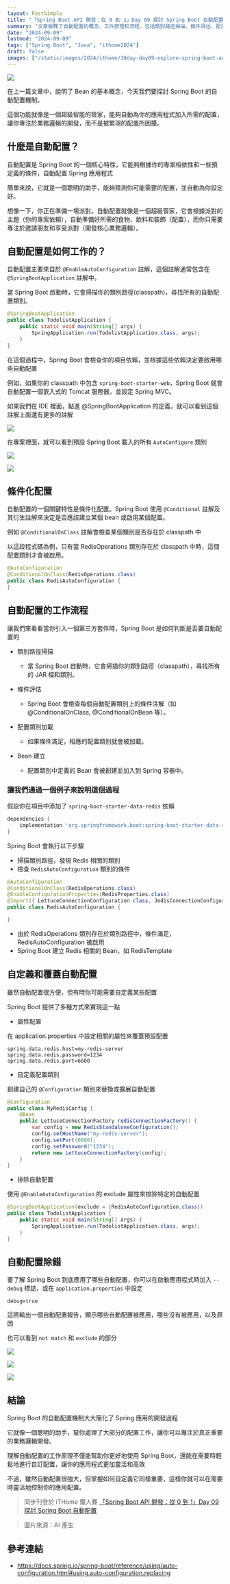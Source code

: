 ```yaml
---
layout: PostSimple
title: "「Spring Boot API 開發：從 0 到 1」Day 09 探討 Spring Boot 自動配置"
summary: "文章解釋了自動配置的概念、工作原理和流程，包括類別路徑掃描、條件評估、配置類別加載和 Bean 建立。通過 Redis 配置的例子，文章展示了自動配置的實際應用。此外，文章還介紹了如何自定義和覆蓋自動配置，包括使用屬性配置、自定義配置類別和排除特定自動配置的方法。最後，文章提供了自動配置除錯的技巧，幫助開發者更好地理解和控制 Spring Boot 的自動配置過程。這些知識對於充分利用 Spring Boot 的便利性和靈活性至關重要"
date: "2024-09-09"
lastmod: "2024-09-09"
tags: ["Spring Boot", "Java", "ithome2024"]
draft: false
images: ["/static/images/2024/ithome/30day-day09-explore-spring-boot-auto-configuration/cover.webp"]
---
```


![](https://image.cashwu.com/2024/ithome/30day-day09-explore-spring-boot-auto-configuration/cover.webp)

在上一篇文章中，說明了 Bean 的基本概念，今天我們要探討 Spring Boot 的自動配置機制。

這個功能就像是一個超級智能的管家，能夠自動為你的應用程式加入所需的配置，讓你專注於業務邏輯的開發，而不是被繁瑣的配置所困擾。

## 什麼是自動配置？

自動配置是 Spring Boot 的一個核心特性，它能夠根據你的專案相依性和一些預定義的條件，自動配置 Spring 應用程式

簡單來說，它就是一個聰明的助手，能夠猜測你可能需要的配置，並自動為你設定好。

想像一下，你正在準備一場派對。自動配置就像是一個超級管家，它會根據派對的主題（你的專案依賴），自動準備好所需的食物、飲料和裝飾（配置），而你只需要專注於邀請朋友和享受派對（開發核心業務邏輯）。


## 自動配置是如何工作的？

自動配置主要來自於 `@EnableAutoConfiguration` 註解，這個註解通常包含在 `@SpringBootApplication` 註解中。

當 Spring Boot 啟動時，它會掃描你的類別路徑(classpath)，尋找所有的自動配置類別。

```java
@SpringBootApplication
public class TodolistApplication {
    public static void main(String[] args) {
        SpringApplication.run(TodolistApplication.class, args);
    }
}
```

在這個過程中，Spring Boot 會檢查你的項目依賴，並根據這些依賴決定要啟用哪些自動配置

例如，如果你的 classpath 中包含 `spring-boot-starter-web`，Spring Boot 就會自動配置一個嵌入式的 Tomcat 服務器，並設定 Spring MVC。

如果我們在 IDE 裡面，點進 @SpringBootApplication 的定義，就可以看到這個註解上面還有更多的註解

![](https://image.cashwu.com/2024/ithome/30day-day09-explore-spring-boot-auto-configuration/01.webp)

在專案裡面，就可以看到預設 Spring Boot 載入的所有 `AutoConfigure` 類別

![](https://image.cashwu.com/2024/ithome/30day-day09-explore-spring-boot-auto-configuration/02.webp)

![](https://image.cashwu.com/2024/ithome/30day-day09-explore-spring-boot-auto-configuration/03.webp)


## 條件化配置

自動配置的一個關鍵特性是條件化配置。Spring Boot 使用 `@Conditional` 註解及其衍生註解來決定是否應該建立某個 bean 或啟用某個配置。

例如 `@ConditionalOnClass` 註解會檢查某個類別是否存在於 classpath 中

以這段程式碼為例，只有當 RedisOperations 類別存在於 classpath 中時，這個配置類別才會被啟用。

```java
@AutoConfiguration
@ConditionalOnClass(RedisOperations.class)
public class RedisAutoConfiguration {
}
```

## 自動配置的工作流程

讓我們來看看當你引入一個第三方套件時，Spring Boot 是如何判斷是否要自動配置的

- 類別路徑掃描
    - 當 Spring Boot 啟動時，它會掃描你的類別路徑（classpath），尋找所有的 JAR 檔和類別。

- 條件評估
    - Spring Boot 會檢查每個自動配置類別上的條件注解（如 @ConditionalOnClass, @ConditionalOnBean 等）。

- 配置類別加載
    - 如果條件滿足，相應的配置類別就會被加載。

- Bean 建立
    - 配置類別中定義的 Bean 會被創建並加入到 Spring 容器中。


### 讓我們通過一個例子來說明這個過程

假設你在項目中添加了 `spring-boot-starter-data-redis` 依賴

```groovy
dependencies {
    implementation 'org.springframework.boot:spring-boot-starter-data-redis'
}
```

Spring Boot 會執行以下步驟

- 掃描類別路徑，發現 Redis 相關的類別
- 檢查 `RedisAutoConfiguration` 類別的條件

```java
@AutoConfiguration
@ConditionalOnClass(RedisOperations.class)
@EnableConfigurationProperties(RedisProperties.class)
@Import({ LettuceConnectionConfiguration.class, JedisConnectionConfiguration.class })
public class RedisAutoConfiguration {

}
```

- 由於 RedisOperations 類別存在於類別路徑中，條件滿足，RedisAutoConfiguration 被啟用
- Spring Boot 建立 Redis 相關的 Bean，如 RedisTemplate


## 自定義和覆蓋自動配置

雖然自動配置很方便，但有時你可能需要自定義某些配置

Spring Boot 提供了多種方式來實現這一點

- 屬性配置

在 application.properties 中設定相關的屬性來覆蓋預設配置

```properties
spring.data.redis.host=my-redis-server
spring.data.redis.password=1234
spring.data.redis.port=6600
```

- 自定義配置類別

創建自己的 `@Configuration` 類別來替換或擴展自動配置

```java
@Configuration
public class MyRedisConfig {
    @Bean
    public LettuceConnectionFactory redisConnectionFactory() {
        var config = new RedisStandaloneConfiguration();
        config.setHostName("my-redis-server");
        config.setPort(6600);
        config.setPassword("1234");
        return new LettuceConnectionFactory(config);
    }
}
```

- 排除自動配置

使用 `@EnableAutoConfiguration` 的 exclude 屬性來排除特定的自動配置

```java
@SpringBootApplication(exclude = {RedisAutoConfiguration.class})
public class TodolistApplication {
    public static void main(String[] args) {
        SpringApplication.run(TodolistApplication.class, args);
    }
}
```


## 自動配置除錯

要了解 Spring Boot 到底應用了哪些自動配置，你可以在啟動應用程式時加入 `--debug` 標誌，或在 `application.properties` 中設定

```properties
debug=true
```

這將輸出一個自動配置報告，顯示哪些自動配置被應用，哪些沒有被應用，以及原因

也可以看到 `not match` 和 `exclude` 的部分

![](https://image.cashwu.com/2024/ithome/30day-day09-explore-spring-boot-auto-configuration/04.webp)

![](https://image.cashwu.com/2024/ithome/30day-day09-explore-spring-boot-auto-configuration/05.webp)

![](https://image.cashwu.com/2024/ithome/30day-day09-explore-spring-boot-auto-configuration/06.webp)


## 結論

Spring Boot 的自動配置機制大大簡化了 Spring 應用的開發過程

它就像一個聰明的助手，幫你處理了大部分的配置工作，讓你可以專注於真正重要的業務邏輯開發。

理解自動配置的工作原理不僅能幫助你更好地使用 Spring Boot，還能在需要時輕鬆地進行自訂配置，讓你的應用程式更加靈活和高效

不過，雖然自動配置很強大，但掌握如何自定義它同樣重要，這樣你就可以在需要時靈活地控制你的應用配置。


> 同步刊登於 iTHome 鐵人賽 [「Spring Boot API 開發：從 0 到 1」Day 09 探討 Spring Boot 自動配置](https://ithelp.ithome.com.tw/articles/10347492)

> 圖片來源：AI 產生


## 參考連結

- https://docs.spring.io/spring-boot/reference/using/auto-configuration.html#using.auto-configuration.replacing
